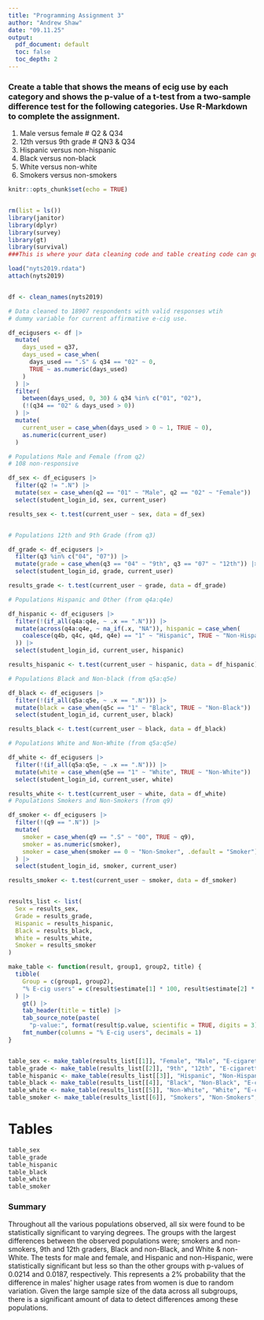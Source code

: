 ```yaml
---
title: "Programming Assignment 3"
author: "Andrew Shaw"
date: "09.11.25"
output: 
  pdf_document: default
  toc: false
  toc_depth: 2
---
```


### Create a table that shows the means of ecig use by each category and shows the p-value of a t-test from a two-sample difference test for the following categories. Use R-Markdown to complete the assignment.

1. Male versus female # Q2 & Q34
2. 12th versus 9th grade # QN3 & Q34
3. Hispanic versus non-hispanic
4. Black versus non-black
5. White versus non-white
6. Smokers versus non-smokers

```r
knitr::opts_chunk$set(echo = TRUE)


rm(list = ls())
library(janitor)
library(dplyr)
library(survey)
library(gt)
library(survival)
###This is where your data cleaning code and table creating code can go.

load("nyts2019.rdata")
attach(nyts2019)


df <- clean_names(nyts2019)

# Data cleaned to 18907 respondents with valid responses wtih
# dummy variable for current affirmative e-cig use.

df_ecigusers <- df |>
  mutate(
    days_used = q37,
    days_used = case_when(
      days_used == ".S" & q34 == "02" ~ 0,
      TRUE ~ as.numeric(days_used)
    )
  ) |>
  filter(
    between(days_used, 0, 30) & q34 %in% c("01", "02"),
    (!(q34 == "02" & days_used > 0))
  ) |>
  mutate(
    current_user = case_when(days_used > 0 ~ 1, TRUE ~ 0),
    as.numeric(current_user)
  )

# Populations Male and Female (from q2)
# 108 non-responsive

df_sex <- df_ecigusers |>
  filter(q2 != ".N") |>
  mutate(sex = case_when(q2 == "01" ~ "Male", q2 == "02" ~ "Female")) |>
  select(student_login_id, sex, current_user)

results_sex <- t.test(current_user ~ sex, data = df_sex)


# Populations 12th and 9th Grade (from q3)

df_grade <- df_ecigusers |>
  filter(q3 %in% c("04", "07")) |>
  mutate(grade = case_when(q3 == "04" ~ "9th", q3 == "07" ~ "12th")) |>
  select(student_login_id, grade, current_user)

results_grade <- t.test(current_user ~ grade, data = df_grade)

# Populations Hispanic and Other (from q4a:q4e)

df_hispanic <- df_ecigusers |>
  filter(!(if_all(q4a:q4e, ~ .x == ".N"))) |>
  mutate(across(q4a:q4e, ~ na_if(.x, "NA")), hispanic = case_when(
    coalesce(q4b, q4c, q4d, q4e) == "1" ~ "Hispanic", TRUE ~ "Non-Hispanic"
  )) |>
  select(student_login_id, current_user, hispanic)

results_hispanic <- t.test(current_user ~ hispanic, data = df_hispanic)

# Populations Black and Non-black (from q5a:q5e)

df_black <- df_ecigusers |>
  filter(!(if_all(q5a:q5e, ~ .x == ".N"))) |>
  mutate(black = case_when(q5c == "1" ~ "Black", TRUE ~ "Non-Black")) |>
  select(student_login_id, current_user, black)

results_black <- t.test(current_user ~ black, data = df_black)

# Populations White and Non-White (from q5a:q5e)

df_white <- df_ecigusers |>
  filter(!(if_all(q5a:q5e, ~ .x == ".N"))) |>
  mutate(white = case_when(q5e == "1" ~ "White", TRUE ~ "Non-White")) |>
  select(student_login_id, current_user, white)

results_white <- t.test(current_user ~ white, data = df_white)
# Populations Smokers and Non-Smokers (from q9)

df_smoker <- df_ecigusers |>
  filter(!(q9 == ".N")) |>
  mutate(
    smoker = case_when(q9 == ".S" ~ "00", TRUE ~ q9),
    smoker = as.numeric(smoker),
    smoker = case_when(smoker == 0 ~ "Non-Smoker", .default = "Smoker")
  ) |>
  select(student_login_id, smoker, current_user)

results_smoker <- t.test(current_user ~ smoker, data = df_smoker)


results_list <- list(
  Sex = results_sex,
  Grade = results_grade,
  Hispanic = results_hispanic,
  Black = results_black,
  White = results_white,
  Smoker = results_smoker
)

make_table <- function(result, group1, group2, title) {
  tibble(
    Group = c(group1, group2),
    "% E-cig users" = c(result$estimate[1] * 100, result$estimate[2] * 100)
  ) |>
    gt() |>
    tab_header(title = title) |>
    tab_source_note(paste(
      "p-value:", format(result$p.value, scientific = TRUE, digits = 3))) |>
    fmt_number(columns = "% E-cig users", decimals = 1)
}


table_sex <- make_table(results_list[[1]], "Female", "Male", "E-cigarette Use by Sex")
table_grade <- make_table(results_list[[2]], "9th", "12th", "E-cigarette Use by Grade")
table_hispanic <- make_table(results_list[[3]], "Hispanic", "Non-Hispanic", "E-cigarette Use by Hispanic & Non-Hispanic")
table_black <- make_table(results_list[[4]], "Black", "Non-Black", "E-cigarette Use by Black & Non-Black")
table_white <- make_table(results_list[[5]], "Non-White", "White", "E-cigarette Use by White & Non-White")
table_smoker <- make_table(results_list[[6]], "Smokers", "Non-Smokers", "E-cigarette Use by Smokers & Non-Smokers")


```

# Tables
```r
table_sex
table_grade
table_hispanic
table_black
table_white
table_smoker


```

### Summary

Throughout all the various populations observed, all six were found to be statistically significant to varying degrees. The groups with the largest differences between the observed populations were; smokers and non-smokers, 9th and 12th graders, Black and non-Black, and White & non-White. The tests for male and female, and Hispanic and non-Hispanic, were statistically significant but less so than the other groups with p-values of 0.0214 and 0.0187, respectively. This represents a 2% probability that the difference in males' higher usage rates from women is due to random variation. Given the large sample size of the data across all subgroups, there is a significant amount of data to detect differences among these populations. 

